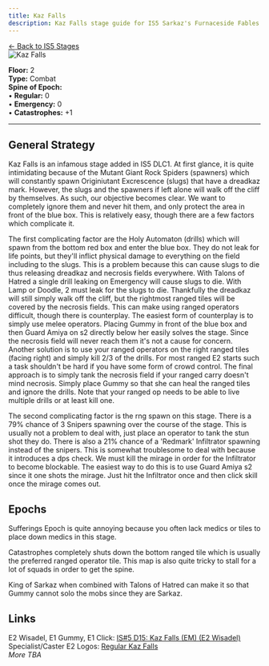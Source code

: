 ```yaml
---
title: Kaz Falls
description: Kaz Falls stage guide for IS5 Sarkaz's Furnaceside Fables
---
```


<div class="back-button-container">
  <a href="/is5-sarkaz/stages/" class="back-button">
    <span class="back-arrow">←</span>
    <span class="back-text">Back to IS5 Stages</span>
  </a>
</div>


<img src="/stages/kaz-falls.png" alt="Kaz Falls" />

**Floor:** 2  
**Type:** Combat  
**Spine of Epoch:**<br />
• **Regular:** 0<br />
• **Emergency:** 0<br />
• **Catastrophes:** +1




---


<StrategySection title="Stage Analysis" author="Bait" defaultOpen={true}>

General Strategy
-------------
Kaz Falls is an infamous stage added in IS5 DLC1. At first glance, it is quite intimidating because of the Mutant Giant Rock Spiders (spawners) which will constantly spawn Originiutant Excrescence (slugs) that have a dreadkaz mark. However, the slugs and the spawners if left alone will walk off the cliff by themselves. As such, our objective becomes clear. We want to completely ignore them and never hit them, and only protect the area in front of the blue box. This is relatively easy, though there are a few factors which complicate it.

The first complicating factor are the Holy Automaton (drills) which will spawn from the bottom red box and enter the blue box. They do not leak for life points, but they'll inflict physical damage to everything on the field including to the slugs. This is a problem because this can cause slugs to die thus releasing dreadkaz and necrosis fields everywhere. With Talons of Hatred a single drill leaking on Emergency will cause slugs to die. With Lamp or Doodle, 2 must leak for the slugs to die. Thankfully the dreadkaz will still simply walk off the cliff, but the rightmost ranged tiles will be covered by the necrosis fields. This can make using ranged operators difficult, though there is counterplay. The easiest form of counterplay is to simply use melee operators. Placing Gummy in front of the blue box and then Guard Amiya on s2 directly below her easily solves the stage. Since the necrosis field will never reach them it's not a cause for concern. Another solution is to use your ranged operators on the right ranged tiles (facing right) and simply kill 2/3 of the drills. For most ranged E2 starts such a task shouldn't be hard if you have some form of crowd control. The final approach is to simply tank the necrosis field if your ranged carry doesn't mind necrosis. Simply place Gummy so that she can heal the ranged tiles and ignore the drills. Note that your ranged op needs to be able to live multiple drills or at least kill one.

The second complicating factor is the rng spawn on this stage. There is a 79% chance of 3 Snipers spawning over the course of the stage. This is usually not a problem to deal with, just place an operator to tank the stun shot they do. There is also a 21% chance of a 'Redmark' Infiltrator spawning instead of the snipers. This is somewhat troublesome to deal with because it introduces a dps check. We must kill the mirage in order for the Infiltrator to become blockable. The easiest way to do this is to use Guard Amiya s2 since it one shots the mirage. Just hit the Infiltrator once and then click skill once the mirage comes out. 

Epochs
-------------
Sufferings Epoch is quite annoying because you often lack medics or tiles to place down medics in this stage.

Catastrophes completely shuts down the bottom ranged tile which is usually the preferred ranged operator tile. This map is also quite tricky to stall for a lot of squads in order to get the spine.

King of Sarkaz when combined with Talons of Hatred can make it so that Gummy cannot solo the mobs since they are Sarkaz.

</StrategySection>

Links
-------------
E2 Wisadel, E1 Gummy, E1 Click: [IS#5 D15: Kaz Falls (EM) (E2 Wisadel)](https://youtu.be/jA-7LWQSIgw?si=N5ID6a9Xlt7HOlUx) <br />
Specialist/Caster E2 Logos: [Regular Kaz Falls](https://www.bilibili.com/video/BV1UXX3YDEGe/?p=6) <br />
*More TBA*
